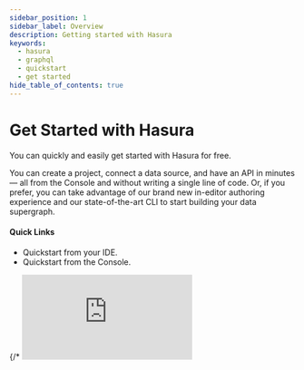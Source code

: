 ```yaml
---
sidebar_position: 1
sidebar_label: Overview
description: Getting started with Hasura
keywords:
  - hasura
  - graphql
  - quickstart
  - get started
hide_table_of_contents: true
---
```



# Get Started with Hasura

<div className="overview-header">
  <div className="overview-text">
    <p>
      You can quickly and easily get started with Hasura for free.
    </p>
    <p>
      You can create a project, connect a data source, and have an API in minutes — all from the Console and without writing a single line of code. 
      Or, if you prefer, you can take advantage of our brand new in-editor authoring experience and our state-of-the-art CLI to start building
      your data supergraph.
    </p>
    <h4>Quick Links</h4>
    <ul>
      <li>
        <VersionedLink to="/getting-started/local-dev/">Quickstart from your IDE.</VersionedLink>
      </li>
      <li>
        <VersionedLink to="/getting-started/console/">Quickstart from the Console.</VersionedLink>
      </li>
    </ul>

  </div>
 {/* <iframe
        src="https://www.youtube.com/embed/9vZeQ5tHiQo"
        frameBorder="0"
        allow="accelerometer; autoplay; encrypted-media; gyroscope; picture-in-picture"
        allowFullScreen
      /> */}
</div>
